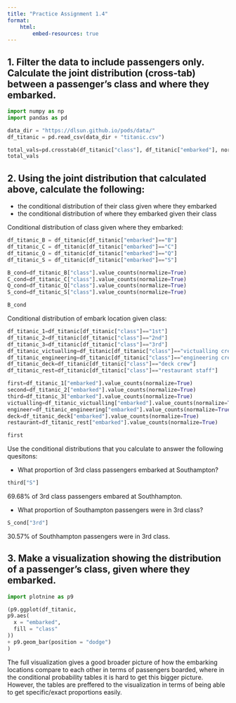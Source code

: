 ```yaml
---
title: "Practice Assignment 1.4"
format: 
    html: 
        embed-resources: true
---
```


## 1. Filter the data to include passengers only. Calculate the joint distribution (cross-tab) between a passenger's class and where they embarked. 

```python
import numpy as np
import pandas as pd 
```

```python
data_dir = "https://dlsun.github.io/pods/data/"
df_titanic = pd.read_csv(data_dir + "titanic.csv")
```

```python
total_vals=pd.crosstab(df_titanic["class"], df_titanic["embarked"], normalize=True)
total_vals
```

## 2. Using the joint distribution that calculated above, calculate the following:

* the conditional distribution of their class given where they embarked
* the conditional distribution of where they embarked given their class

Conditional distribution of class given where they embarked: 
```python
df_titanic_B = df_titanic[df_titanic["embarked"]=="B"]
df_titanic_C = df_titanic[df_titanic["embarked"]=="C"]
df_titanic_Q = df_titanic[df_titanic["embarked"]=="Q"]
df_titanic_S = df_titanic[df_titanic["embarked"]=="S"]
```

```python
B_cond=df_titanic_B["class"].value_counts(normalize=True)
C_cond=df_titanic_C["class"].value_counts(normalize=True)
Q_cond=df_titanic_Q["class"].value_counts(normalize=True)
S_cond=df_titanic_S["class"].value_counts(normalize=True)
```

```python
B_cond
```

Conditional distribution of embark location given class: 
```python
df_titanic_1=df_titanic[df_titanic["class"]=="1st"]
df_titanic_2=df_titanic[df_titanic["class"]=="2nd"]
df_titanic_3=df_titanic[df_titanic["class"]=="3rd"]
df_titanic_victualling=df_titanic[df_titanic["class"]=="victualling crew"]
df_titanic_engineering=df_titanic[df_titanic["class"]=="engineering crew"]
df_titanic_deck=df_titanic[df_titanic["class"]=="deck crew"]
df_titanic_rest=df_titanic[df_titanic["class"]=="restaurant staff"]
```

```python
first=df_titanic_1["embarked"].value_counts(normalize=True)
second=df_titanic_2["embarked"].value_counts(normalize=True)
third=df_titanic_3["embarked"].value_counts(normalize=True)
victualling=df_titanic_victualling["embarked"].value_counts(normalize=True)
engineer=df_titanic_engineering["embarked"].value_counts(normalize=True)
deck=df_titanic_deck["embarked"].value_counts(normalize=True)
restaurant=df_titanic_rest["embarked"].value_counts(normalize=True)
```

```python
first
```

Use the conditional distributions that you calculate to answer the following quesitons:

* What proportion of 3rd class passengers embarked at Southampton?
```python
third["S"]
```

69.68% of 3rd class passengers embared at Southhampton. 

* What proportion of Southampton passengers were in 3rd class?
```python
S_cond["3rd"]
```

30.57% of Southhampton passengers were in 3rd class. 

## 3. Make a visualization showing the distribution of a passenger's class, given where they embarked.
```python
import plotnine as p9
```

```python
(p9.ggplot(df_titanic,
p9.aes(
  x = "embarked",
  fill = "class"
))
+ p9.geom_bar(position = "dodge")
)
```

The full visualization gives a good broader picture of how the embarking locations compare to each other in terms of passengers boarded, where in the conditional probability tables it is hard to get this bigger picture. However, the tables are preffered to the visualization in terms of being able to get specific/exact proportions easily. 